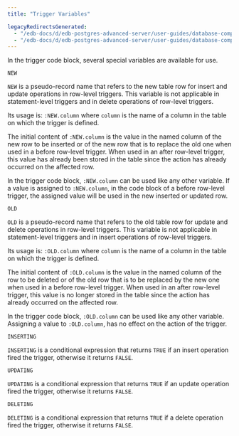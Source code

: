 ```yaml
---
title: "Trigger Variables"

legacyRedirectsGenerated:
  - "/edb-docs/d/edb-postgres-advanced-server/user-guides/database-compatibility-stored-procedural-language-guide/13/trigger_variables.html"
  - "/edb-docs/d/edb-postgres-advanced-server/user-guides/database-compatibility-stored-procedural-language-guide/latest/trigger_variables.html"
---
```


<div id="trigger_variables" class="registered_link"></div>

In the trigger code block, several special variables are available for use.

`NEW`

 `NEW` is a pseudo-record name that refers to the new table row for insert and update operations in row-level triggers. This variable is not applicable in statement-level triggers and in delete operations of row-level triggers.

 Its usage is: `:NEW.column` where `column` is the name of a column in the table on which the trigger is defined.

 The initial content of `:NEW.column` is the value in the named column of the new row to be inserted or of the new row that is to replace the old one when used in a before row-level trigger. When used in an after row-level trigger, this value has already been stored in the table since the action has already occurred on the affected row.

 In the trigger code block, `:NEW.column` can be used like any other variable. If a value is assigned to `:NEW.column`, in the code block of a before row-level trigger, the assigned value will be used in the new inserted or updated row.

`OLD`

 `OLD` is a pseudo-record name that refers to the old table row for update and delete operations in row-level triggers. This variable is not applicable in statement-level triggers and in insert operations of row-level triggers.

 Its usage is: `:OLD.column` where `column` is the name of a column in the table on which the trigger is defined.

 The initial content of `:OLD.column` is the value in the named column of the row to be deleted or of the old row that is to be replaced by the new one when used in a before row-level trigger. When used in an after row-level trigger, this value is no longer stored in the table since the action has already occurred on the affected row.

 In the trigger code block, `:OLD.column` can be used like any other variable. Assigning a value to `:OLD.column`, has no effect on the action of the trigger.

`INSERTING`

 `INSERTING` is a conditional expression that returns `TRUE` if an insert operation fired the trigger, otherwise it returns `FALSE`.

`UPDATING`

 `UPDATING` is a conditional expression that returns `TRUE` if an update operation fired the trigger, otherwise it returns `FALSE`.

`DELETING`

 `DELETING` is a conditional expression that returns `TRUE` if a delete operation fired the trigger, otherwise it returns `FALSE`.

